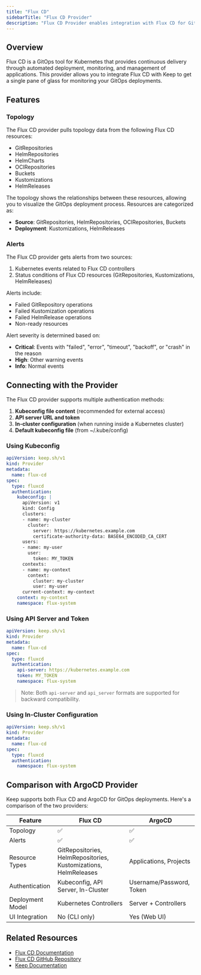 ```yaml
---
title: "Flux CD"
sidebarTitle: "Flux CD Provider"
description: "Flux CD Provider enables integration with Flux CD for GitOps topology and alerts."
---
```


<AutoGeneratedSnippet />

## Overview

Flux CD is a GitOps tool for Kubernetes that provides continuous delivery through automated deployment, monitoring, and management of applications. This provider allows you to integrate Flux CD with Keep to get a single pane of glass for monitoring your GitOps deployments.

## Features

### Topology

The Flux CD provider pulls topology data from the following Flux CD resources:

- GitRepositories
- HelmRepositories
- HelmCharts
- OCIRepositories
- Buckets
- Kustomizations
- HelmReleases

The topology shows the relationships between these resources, allowing you to visualize the GitOps deployment process. Resources are categorized as:

- **Source**: GitRepositories, HelmRepositories, OCIRepositories, Buckets
- **Deployment**: Kustomizations, HelmReleases

### Alerts

The Flux CD provider gets alerts from two sources:

1. Kubernetes events related to Flux CD controllers
2. Status conditions of Flux CD resources (GitRepositories, Kustomizations, HelmReleases)

Alerts include:

- Failed GitRepository operations
- Failed Kustomization operations
- Failed HelmRelease operations
- Non-ready resources

Alert severity is determined based on:
- **Critical**: Events with "failed", "error", "timeout", "backoff", or "crash" in the reason
- **High**: Other warning events
- **Info**: Normal events

## Connecting with the Provider

The Flux CD provider supports multiple authentication methods:

1. **Kubeconfig file content** (recommended for external access)
2. **API server URL and token**
3. **In-cluster configuration** (when running inside a Kubernetes cluster)
4. **Default kubeconfig file** (from ~/.kube/config)

### Using Kubeconfig

```yaml
apiVersion: keep.sh/v1
kind: Provider
metadata:
  name: flux-cd
spec:
  type: fluxcd
  authentication:
    kubeconfig: |
      apiVersion: v1
      kind: Config
      clusters:
      - name: my-cluster
        cluster:
          server: https://kubernetes.example.com
          certificate-authority-data: BASE64_ENCODED_CA_CERT
      users:
      - name: my-user
        user:
          token: MY_TOKEN
      contexts:
      - name: my-context
        context:
          cluster: my-cluster
          user: my-user
      current-context: my-context
    context: my-context
    namespace: flux-system
```

### Using API Server and Token

```yaml
apiVersion: keep.sh/v1
kind: Provider
metadata:
  name: flux-cd
spec:
  type: fluxcd
  authentication:
    api-server: https://kubernetes.example.com
    token: MY_TOKEN
    namespace: flux-system
```

> Note: Both `api-server` and `api_server` formats are supported for backward compatibility.

### Using In-Cluster Configuration

```yaml
apiVersion: keep.sh/v1
kind: Provider
metadata:
  name: flux-cd
spec:
  type: fluxcd
  authentication:
    namespace: flux-system
```

## Comparison with ArgoCD Provider

Keep supports both Flux CD and ArgoCD for GitOps deployments. Here's a comparison of the two providers:

| Feature | Flux CD | ArgoCD |
|---------|---------|--------|
| Topology | ✅ | ✅ |
| Alerts | ✅ | ✅ |
| Resource Types | GitRepositories, HelmRepositories, Kustomizations, HelmReleases | Applications, Projects |
| Authentication | Kubeconfig, API Server, In-Cluster | Username/Password, Token |
| Deployment Model | Kubernetes Controllers | Server + Controllers |
| UI Integration | No (CLI only) | Yes (Web UI) |

## Related Resources

- [Flux CD Documentation](https://fluxcd.io/docs/)
- [Flux CD GitHub Repository](https://github.com/fluxcd/flux2)
- [Keep Documentation](https://docs.keephq.dev)
